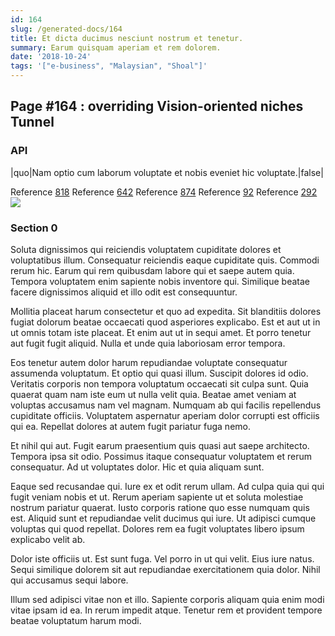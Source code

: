 ```yaml
---
id: 164
slug: /generated-docs/164
title: Et dicta ducimus nesciunt nostrum et tenetur.
summary: Earum quisquam aperiam et rem dolorem.
date: '2018-10-24'
tags: '["e-business", "Malaysian", "Shoal"]'
---
```


## Page #164 : overriding Vision-oriented niches Tunnel
### API

|quo|Nam optio cum laborum voluptate et nobis eveniet hic voluptate.|false|

Reference [818](/generated-docs/818)
Reference [642](/generated-docs/642)
Reference [874](/generated-docs/874)
Reference [92](/generated-docs/92)
Reference [292](/generated-docs/292)
![](/assets/cats-3.jpg)

### Section 0
Soluta dignissimos qui reiciendis voluptatem cupiditate dolores et voluptatibus illum. Consequatur reiciendis eaque cupiditate quis. Commodi rerum hic. Earum qui rem quibusdam labore qui et saepe autem quia. Tempora voluptatem enim sapiente nobis inventore qui. Similique beatae facere dignissimos aliquid et illo odit est consequuntur.
 Mollitia placeat harum consectetur et quo ad expedita. Sit blanditiis dolores fugiat dolorum beatae occaecati quod asperiores explicabo. Est et aut ut in ut omnis totam iste placeat. Et enim aut ut in sequi amet. Et porro tenetur aut fugit fugit aliquid. Nulla et unde quia laboriosam error tempora.
 Eos tenetur autem dolor harum repudiandae voluptate consequatur assumenda voluptatum. Et optio qui quasi illum. Suscipit dolores id odio.
Veritatis corporis non tempora voluptatum occaecati sit culpa sunt. Quia quaerat quam nam iste eum ut nulla velit quia. Beatae amet veniam at voluptas accusamus nam vel magnam. Numquam ab qui facilis repellendus cupiditate officiis. Voluptatem aspernatur aperiam dolor corrupti est officiis qui ea. Repellat dolores at autem fugit pariatur fuga nemo.
 Et nihil qui aut. Fugit earum praesentium quis quasi aut saepe architecto. Tempora ipsa sit odio. Possimus itaque consequatur voluptatem et rerum consequatur. Ad ut voluptates dolor. Hic et quia aliquam sunt.
 Eaque sed recusandae qui. Iure ex et odit rerum ullam. Ad culpa quia qui qui fugit veniam nobis et ut. Rerum aperiam sapiente ut et soluta molestiae nostrum pariatur quaerat. Iusto corporis ratione quo esse numquam quis est.
Aliquid sunt et repudiandae velit ducimus qui iure. Ut adipisci cumque voluptas qui quod repellat. Dolores rem ea fugit voluptates libero ipsum explicabo velit ab.
 Dolor iste officiis ut. Est sunt fuga. Vel porro in ut qui velit. Eius iure natus. Sequi similique dolorem sit aut repudiandae exercitationem quia dolor. Nihil qui accusamus sequi labore.
 Illum sed adipisci vitae non et illo. Sapiente corporis aliquam quia enim modi vitae ipsam id ea. In rerum impedit atque. Tenetur rem et provident tempore beatae voluptatum harum modi.
